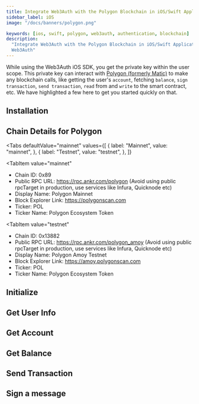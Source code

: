 ```yaml
---
title: Integrate Web3Auth with the Polygon Blockchain in iOS/Swift Applications
sidebar_label: iOS
image: "/docs/banners/polygon.png"

keywords: [ios, swift, polygon, web3auth, authentication, blockchain]
description:
  "Integrate Web3Auth with the Polygon Blockchain in iOS/Swift Applications | Documentation -
  Web3Auth"
---
```



<SEO
  title="Integrate Web3Auth with the Polygon Blockchain in iOS/Swift Applications"
  description="Integrate Web3Auth with the Polygon Blockchain in iOS/Swift Applications | Documentation - Web3Auth"
  image="https://web3auth.io/docs/banners/polygon.png"
  slug="/connect-blockchain/evm/polygon/ios"
/>

While using the Web3Auth iOS SDK, you get the private key within the user scope. This private key
can interact with [Polygon (formerly Matic)](https://polygon.technology/) to make any blockchain
calls, like getting the user's `account`, fetching `balance`, `sign transaction`,
`send transaction`, `read` from and `write` to the smart contract, etc. We have highlighted a few
here to get you started quickly on that.

## Installation

<InstallationSnippet />

## Chain Details for Polygon

<Tabs
 defaultValue="mainnet"
  values={[
    { label: "Mainnet", value: "mainnet", },
    { label: "Testnet", value: "testnet", },
  ]}
>
<TabItem
  value="mainnet"
>

- Chain ID: 0x89
- Public RPC URL: https://rpc.ankr.com/polygon (Avoid using public rpcTarget in production, use
  services like Infura, Quicknode etc)
- Display Name: Polygon Mainnet
- Block Explorer Link: https://polygonscan.com
- Ticker: POL
- Ticker Name: Polygon Ecosystem Token

</TabItem>

<TabItem
  value="testnet"
>

- Chain ID: 0x13882
- Public RPC URL: https://rpc.ankr.com/polygon_amoy (Avoid using public rpcTarget in production, use
  services like Infura, Quicknode etc)
- Display Name: Polygon Amoy Testnet
- Block Explorer Link: https://amoy.polygonscan.com
- Ticker: POL
- Ticker Name: Polygon Ecosystem Token

</TabItem>
</Tabs>

## Initialize

<InitialisationSnippet />

## Get User Info

<UserInfoSnippet />

## Get Account

<GetAccountSnippet />

## Get Balance

<GetBalanceSnippet />

## Send Transaction

<SendTransactionSnippet />

## Sign a message

<SignMessageSnippet />
